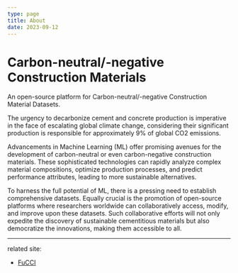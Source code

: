 ```yaml
---
type: page
title: About
date: 2023-09-12
---
```


# Carbon-neutral/-negative Construction Materials

An open-source platform for Carbon-neutral/-negative Construction Material Datasets.

The urgency to decarbonize cement and concrete production is imperative in the face of escalating global climate change, considering their significant production is responsible for approximately 9% of global CO2 emissions. 

Advancements in Machine Learning (ML) offer promising avenues for the development of carbon-neutral or even carbon-negative construction materials. These sophisticated technologies can rapidly analyze complex material compositions, optimize production processes, and predict performance attributes, leading to more sustainable alternatives. 

To harness the full potential of ML, there is a pressing need to establish comprehensive datasets. Equally crucial is the promotion of open-source platforms where researchers worldwide can collaboratively access, modify, and improve upon these datasets. Such collaborative efforts will not only expedite the discovery of sustainable cementitious materials but also democratize the innovations, making them accessible to all.

---
related site:

- [FuCCI](https://fucci.mst.edu/)
